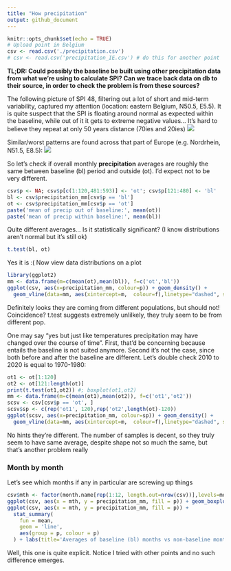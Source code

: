 ```yaml
---
title: "How precipitation"
output: github_document
---
```


```r
knitr::opts_chunk$set(echo = TRUE)
# Upload point in Belgium
csv <- read.csv('./precipitation.csv')
# csv <- read.csv('precipitation_IE.csv') # do this for another point
```

**TL;DR: Could possibly the baseline be built using other precipitation data from what we're using to calculate SPI? Can we trace back data on db to their source, in order to check the problem is from these sources?**

The following picture of SPI 48, filtering out a lot of short and mid-term variability, captured my attention (location: eastern Belgium, N50.5, E5.5). It is quite suspect that the SPI is floating around normal as expected within the baseline, while out of it it gets to extreme negative values... It's hard to believe they repeat at only 50 years distance (70ies and 20ies)
![](./spi48_BE.PNG)

Similar/worst patterns are found across that part of Europe (e.g. Nordrhein, N51.5, E8.5):
![](./spi48_nordrhein.PNG) 

So let's check if overall monthly **precipitation** averages are roughly the same between baseline (bl) period and outside (ot). I'd expect not to be very different.

```r
csv$p <- NA; csv$p[c(1:120,481:593)] <- 'ot'; csv$p[121:480] <- 'bl'
bl <- csv$precipitation_mm[csv$p == 'bl']
ot <- csv$precipitation_mm[csv$p == 'ot']
paste('mean of precip out of baseline:', mean(ot))
paste('mean of precip within baseline:', mean(bl))
```

Quite different averages... Is it statistically significant? (I know distributions aren't normal but it's still ok)

```r
t.test(bl, ot)
```

Yes it is :( Now view data distributions on a plot

```r
library(ggplot2)
mm <- data.frame(m=c(mean(ot),mean(bl)), f=c('ot','bl'))
ggplot(csv, aes(x=precipitation_mm, colour=p)) + geom_density() +
  geom_vline(data=mm, aes(xintercept=m,  colour=f),linetype="dashed", size=1)
```

Definitely looks they are coming from different populations, but should not!
Coincidence? t.test suggests extremely unlilkely, they truly seem to be from different pop.

One may say "yes but just like temperatures precipitation may have changed over the course of time".
First, that'd be concerning because entails the baseline is not suited anymore. Second it's not the case, since both before and after the baseline are different.
Let's double check 2010 to 2020 is equal to 1970-1980:

```r
ot1 <- ot[1:120]
ot2 <- ot[121:length(ot)]
print(t.test(ot1,ot2)) #; boxplot(ot1,ot2)
mm <- data.frame(m=c(mean(ot1),mean(ot2)), f=c('ot1','ot2'))
scsv <- csv[csv$p == 'ot', ]
scsv$sp <- c(rep('ot1', 120),rep('ot2',length(ot)-120))
ggplot(scsv, aes(x=precipitation_mm, colour=sp)) + geom_density() +
  geom_vline(data=mm, aes(xintercept=m,  colour=f),linetype="dashed", size=1)
```

No hints they're different. The number of samples is decent, so they truly seem to have same average, despite shape not so much the same, but that's another problem really

### Month by month
Let's see which months if any in particular are screwing up things

```r
csv$mth <- factor(month.name[rep(1:12, length.out=nrow(csv))],levels=month.name)
ggplot(csv, aes(x = mth, y = precipitation_mm, fill = p)) + geom_boxplot()
ggplot(csv, aes(x = mth, y = precipitation_mm, fill = p)) + 
  stat_summary(
    fun = mean,
    geom = 'line',
    aes(group = p, colour = p)
  ) + labs(title='Averages of baseline (bl) months vs non-baseline months (ot)')
```

Well, this one is quite explicit. Notice I tried with other points and no such difference emerges.

